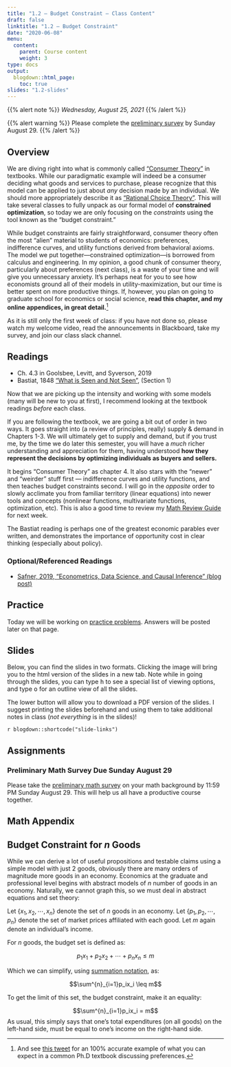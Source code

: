 ```yaml
---
title: "1.2 — Budget Constraint — Class Content"
draft: false
linktitle: "1.2 — Budget Constraint"
date: "2020-06-08"
menu:
  content:
    parent: Course content
    weight: 3
type: docs
output:
  blogdown::html_page:
    toc: true
slides: "1.2-slides"
---
```


{{% alert note %}}
*Wednesday, August 25, 2021*
{{% /alert %}}

{{% alert warning %}}
Please complete the [preliminary survey](/assignment/00-preliminary-survey) by Sunday August 29.
{{% /alert %}}

## <i class="fas fa-info-circle fa-lg"></i> Overview

We are diving right into what is commonly called ["Consumer Theory"](https://en.wikipedia.org/wiki/Consumer_choice) in textbooks. While our paradigmatic example will indeed be a consumer deciding what goods and services to purchase, please recognize that this model can be applied to just about *any* decision made by an individual. We should more appropriately describe it as ["Rational Choice Theory"](https://en.wikipedia.org/wiki/Rational_choice_theory). This will take several classes to fully unpack as our formal model of **constrained optimization**, so today we are only focusing on the *constraints* using the tool known as the "budget constraint."

While budget constraints are fairly straightforward, consumer theory often the most "alien" material to students of economics: preferences, indifference curves, and utility functions derived from behavioral axioms. The model we put together—constrained optimization—is borrowed from calculus and engineering. In my opinion, a good chunk of consumer theory, particularly about preferences (next class), is a waste of your time and will give you unnecessary anxiety. It's perhaps neat for you to see how economists ground all of their models in utility-maximization, but our time is better spent on more productive things. If, however, you plan on going to graduate school for economics or social science, **read this chapter, and my online appendices, in great detail.**^[And see [this tweet](https://twitter.com/graykimbrough/status/1291017699481575424) for an 100% accurate example of what you can expect in a common Ph.D textbook discussing preferences.]

As it is still only the first week of class: if you have not done so, please watch my welcome video, read the announcements in Blackboard, take my survey, and join our class slack channel.

## <i class="fas fa-book-reader fa-lg"></i> Readings

- <i class="fas fa-book"></i> Ch. 4.3 in Goolsbee, Levitt, and Syverson, 2019
- <i class="fas fa-external-link-square-alt"></i> Bastiat, 1848 [“What is Seen and Not Seen”](https://www.econlib.org/library/Bastiat/basEss.html?chapter_num=4#book-reader), (Section 1)

Now that we are picking up the intensity and working with some models (many will be new to you at first), I recommend looking at the textbook readings *before* each class.

If you are following the textbook, we are going a bit out of order in two ways. It goes straight into (a review of principles, really) supply & demand in Chapters 1-3. We will ultimately get to supply and demand, but if you trust me, by the time we do later this semester, you will have a *much* richer understanding and appreciation for them, having understood **how they represent the decisions by optimizing individuals as buyers and sellers.**

It begins "Consumer Theory" as chapter 4. It also stars with the "newer" and "weirder" stuff first — indifference curves and utility functions, and then teaches budget constraints second. I will go in the *opposite* order to slowly acclimate you from familiar territory (linear equations) into newer tools and concepts (nonlinear functions, multivariate functions, optimization, etc). This is also a good time to review my [Math Review Guide](/files/math_review_guide.pdf) for next week.

The Bastiat reading is perhaps one of the greatest economic parables ever written, and demonstrates the importance of opportunity cost in clear thinking (especially about policy).

### Optional/Referenced Readings

- [<i class="fas fa-external-link-square-alt"></i> Safner, 2019, "Econometrics, Data Science, and Causal Inference" (blog post)](https://ryansafner.com/post/econometrics-data-science-and-causal-inference/)

## <i class="fas fa-dumbbell"></i> Practice

Today we will be working on [practice problems](/practice/1.2-practice). Answers will be posted later on that page.

## <i class="fas fa-chalkboard-teacher"></i> Slides

Below, you can find the slides in two formats. Clicking the image will bring you to the html version of the slides in a new tab. Note while in going through the slides, you can type <kbd>h</kbd> to see a special list of viewing options, and type <kbd>o</kbd> for an outline view of all the slides.

The lower button will allow you to download a PDF version of the slides. I suggest printing the slides beforehand and using them to take additional notes in class (*not everything* is in the slides)!

`r blogdown::shortcode("slide-links")`

## <i class="fas fa-laptop-code"></i> Assignments

### Preliminary Math Survey Due Sunday August 29

Please take the [preliminary math survey](/assignments/00-preliminary-survey) on your math background by 11:59 PM Sunday August 29. This will help us all have a productive course together.

## <i class="fas fa-sigma"></i> Math Appendix

## Budget Constraint for $n$ Goods

While we can derive a lot of useful propositions and testable claims using a simple model with just 2 goods, obviously there are many orders of magnitude more goods in an economy. Economics at the graduate and professional level begins with abstract models of $n$ number of goods in an economy. Naturally, we cannot graph this, so we must deal in abstract equations and set theory:

Let $\{x_1, x_2, \cdots, x_n\}$ denote the set of $n$ goods in an economy. Let $\{p_1,p_2, \cdots, p_n\}$ denote the set of market prices affiliated with each good. Let $m$ again denote an individual's income.

For $n$ goods, the budget set is defined as:

$$p_1x_1 + p_2x_2 + \cdots + p_n x_n \leq m$$

Which we can simplify, using [summation notation](https://metricsf20.classes.ryansafner.com/class/2.1-class/#the-summation-operator), as:

$$\sum^{n}_{i=1}p_ix_i \leq m$$

To get the limit of this set, the budget constraint, make it an equality:

$$\sum^{n}_{i=1}p_ix_i = m$$
As usual, this simply says that one's total expenditures (on all goods) on the left-hand side, must be equal to one's income on the right-hand side.